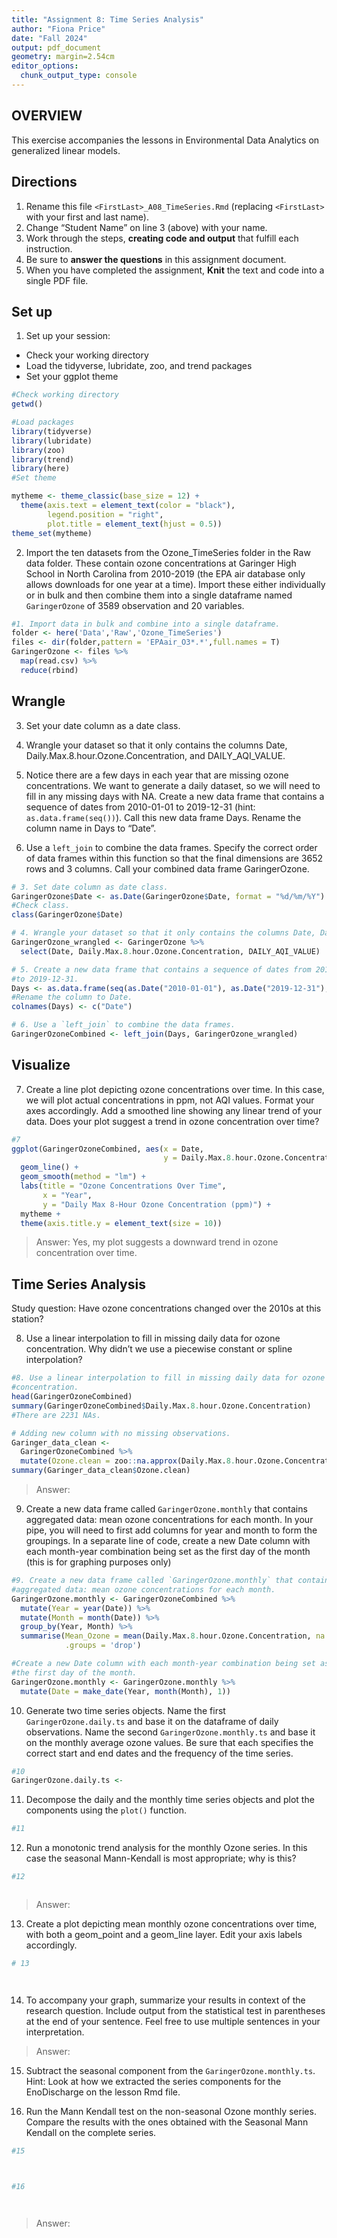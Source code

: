 ```yaml
---
title: "Assignment 8: Time Series Analysis"
author: "Fiona Price"
date: "Fall 2024"
output: pdf_document
geometry: margin=2.54cm
editor_options: 
  chunk_output_type: console
---
```


## OVERVIEW

This exercise accompanies the lessons in Environmental Data Analytics on generalized linear models. 

## Directions
1. Rename this file `<FirstLast>_A08_TimeSeries.Rmd` (replacing `<FirstLast>` with your first and last name).
2. Change "Student Name" on line 3 (above) with your name.
3. Work through the steps, **creating code and output** that fulfill each instruction.
4. Be sure to **answer the questions** in this assignment document.
5. When you have completed the assignment, **Knit** the text and code into a single PDF file.

## Set up 
1. Set up your session:

* Check your working directory
* Load the tidyverse, lubridate, zoo, and trend packages
* Set your ggplot theme

```r
#Check working directory
getwd()

#Load packages
library(tidyverse)
library(lubridate)
library(zoo)
library(trend)
library(here)
#Set theme

mytheme <- theme_classic(base_size = 12) +
  theme(axis.text = element_text(color = "black"), 
        legend.position = "right", 
        plot.title = element_text(hjust = 0.5))
theme_set(mytheme)
```


2. Import the ten datasets from the Ozone_TimeSeries folder in the Raw data folder. These contain ozone concentrations at Garinger High School in North Carolina from 2010-2019 (the EPA air database only allows downloads for one year at a time). Import these either individually or in bulk and then combine them into a single dataframe named `GaringerOzone` of 3589 observation and 20 variables. 

```r
#1. Import data in bulk and combine into a single dataframe.
folder <- here('Data','Raw','Ozone_TimeSeries')
files <- dir(folder,pattern = 'EPAair_O3*.*',full.names = T)
GaringerOzone <- files %>%
  map(read.csv) %>%
  reduce(rbind)
```

## Wrangle

3. Set your date column as a date class.

4. Wrangle your dataset so that it only contains the columns Date, Daily.Max.8.hour.Ozone.Concentration, and DAILY_AQI_VALUE. 

5. Notice there are a few days in each year that are missing ozone concentrations. We want to generate a daily dataset, so we will need to fill in any missing days with NA. Create a new data frame that contains a sequence of dates from 2010-01-01 to 2019-12-31 (hint: `as.data.frame(seq())`). Call this new data frame Days. Rename the column name in Days to "Date".

6. Use a `left_join` to combine the data frames. Specify the correct order of data frames within this function so that the final dimensions are 3652 rows and 3 columns. Call your combined data frame GaringerOzone. 

```r
# 3. Set date column as date class.
GaringerOzone$Date <- as.Date(GaringerOzone$Date, format = "%d/%m/%Y")
#Check class.
class(GaringerOzone$Date)

# 4. Wrangle your dataset so that it only contains the columns Date, Daily.Max.8.hour.Ozone.Concentration, and DAILY_AQI_VALUE. 
GaringerOzone_wrangled <- GaringerOzone %>% 
  select(Date, Daily.Max.8.hour.Ozone.Concentration, DAILY_AQI_VALUE)

# 5. Create a new data frame that contains a sequence of dates from 2010-01-01 
#to 2019-12-31.
Days <- as.data.frame(seq(as.Date("2010-01-01"), as.Date("2019-12-31"), by = "day"))
#Rename the column to Date.
colnames(Days) <- c("Date")

# 6. Use a `left_join` to combine the data frames.
GaringerOzoneCombined <- left_join(Days, GaringerOzone_wrangled)

```

## Visualize

7. Create a line plot depicting ozone concentrations over time. In this case, we will plot actual concentrations in ppm, not AQI values. Format your axes accordingly. Add a smoothed line showing any linear trend of your data. Does your plot suggest a trend in ozone concentration over time?

```r
#7
ggplot(GaringerOzoneCombined, aes(x = Date, 
                                  y = Daily.Max.8.hour.Ozone.Concentration)) +
  geom_line() +
  geom_smooth(method = "lm") +
  labs(title = "Ozone Concentrations Over Time",
       x = "Year",
       y = "Daily Max 8-Hour Ozone Concentration (ppm)") +
  mytheme +
  theme(axis.title.y = element_text(size = 10))
```

>Answer: Yes, my plot suggests a downward trend in ozone concentration over time.

## Time Series Analysis

Study question: Have ozone concentrations changed over the 2010s at this station? 

8. Use a linear interpolation to fill in missing daily data for ozone concentration. Why didn't we use a piecewise constant or spline interpolation?

```r
#8. Use a linear interpolation to fill in missing daily data for ozone 
#concentration. 
head(GaringerOzoneCombined)
summary(GaringerOzoneCombined$Daily.Max.8.hour.Ozone.Concentration)
#There are 2231 NAs.

# Adding new column with no missing observations.
Garinger_data_clean <- 
  GaringerOzoneCombined %>% 
  mutate(Ozone.clean = zoo::na.approx(Daily.Max.8.hour.Ozone.Concentration))
summary(Garinger_data_clean$Ozone.clean)

```

> Answer: 


9. Create a new data frame called `GaringerOzone.monthly` that contains aggregated data: mean ozone concentrations for each month. In your pipe, you will need to first add columns for year and month to form the groupings. In a separate line of code, create a new Date column with each month-year combination being set as the first day of the month (this is for graphing purposes only)

```r
#9. Create a new data frame called `GaringerOzone.monthly` that contains 
#aggregated data: mean ozone concentrations for each month. 
GaringerOzone.monthly <- GaringerOzoneCombined %>%
  mutate(Year = year(Date)) %>% 
  mutate(Month = month(Date)) %>% 
  group_by(Year, Month) %>% 
  summarise(Mean_Ozone = mean(Daily.Max.8.hour.Ozone.Concentration, na.rm = TRUE), 
            .groups = 'drop')  

#Create a new Date column with each month-year combination being set as 
#the first day of the month.
GaringerOzone.monthly <- GaringerOzone.monthly %>% 
  mutate(Date = make_date(Year, month(Month), 1)) 

```


10. Generate two time series objects. Name the first `GaringerOzone.daily.ts` and base it on the dataframe of daily observations. Name the second `GaringerOzone.monthly.ts` and base it on the monthly average ozone values. Be sure that each specifies the correct start and end dates and the frequency of the time series.

```r
#10
GaringerOzone.daily.ts <- 
```


11. Decompose the daily and the monthly time series objects and plot the components using the `plot()` function.

```r
#11


```


12. Run a monotonic trend analysis for the monthly Ozone series. In this case the seasonal Mann-Kendall is most appropriate; why is this?

```r
#12



```

> Answer: 

13. Create a plot depicting mean monthly ozone concentrations over time, with both a geom_point and a geom_line layer. Edit your axis labels accordingly.

```r
# 13




```

14. To accompany your graph, summarize your results in context of the research question. Include output from the statistical test in parentheses at the end of your sentence. Feel free to use multiple sentences in your interpretation.

> Answer: 

15. Subtract the seasonal component from the `GaringerOzone.monthly.ts`. Hint: Look at how we extracted the series components for the EnoDischarge on the lesson Rmd file.

16. Run the Mann Kendall test on the non-seasonal Ozone monthly series. Compare the results with the ones obtained with the Seasonal Mann Kendall on the complete series.

```r
#15



#16




```

> Answer: 

